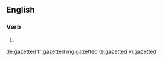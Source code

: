 ==English==

===Verb===
{{head|en}}

# {{en-past of|gazette}}

[[de:gazetted]]
[[fr:gazetted]]
[[mg:gazetted]]
[[te:gazetted]]
[[vi:gazetted]]